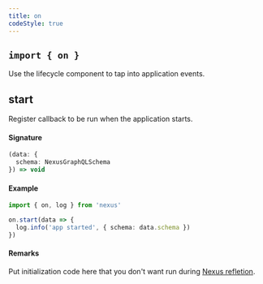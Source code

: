 ```yaml
---
title: on
codeStyle: true
---
```


## `import { on }`

Use the lifecycle component to tap into application events.

## start

Register callback to be run when the application starts.

#### Signature

```ts
(data: {
  schema: NexusGraphQLSchema
}) => void
```

#### Example

```ts
import { on, log } from 'nexus'

on.start(data => {
  log.info('app started', { schema: data.schema })
})
```

#### Remarks

Put initialization code here that you don't want run during [Nexus refletion](/guides/lifecycle#reflection).
